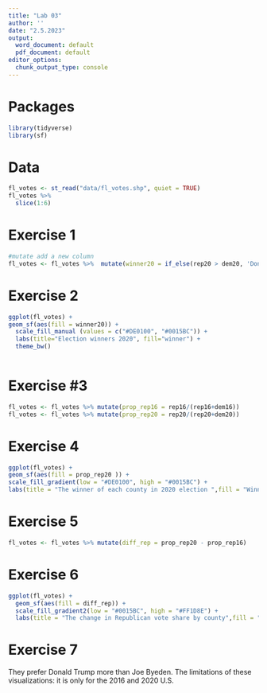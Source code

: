 ```yaml
---
title: "Lab 03"
author: ''
date: "2.5.2023"
output:
  word_document: default
  pdf_document: default
editor_options:
  chunk_output_type: console
---
```


# Packages

```r
library(tidyverse)
library(sf)
``` 

# Data

```r
fl_votes <- st_read("data/fl_votes.shp", quiet = TRUE)
fl_votes %>%
  slice(1:6)
```


# Exercise 1

```r
#mutate add a new column 
fl_votes <- fl_votes %>%  mutate(winner20 = if_else(rep20 > dem20, 'Donald trump','Joe Biden'))

```


# Exercise 2

```r

ggplot(fl_votes) +
geom_sf(aes(fill = winner20)) +
  scale_fill_manual (values = c("#DE0100", "#0015BC")) +
  labs(title="Election winners 2020", fill="winner") +
  theme_bw()
                              
```

# Exercise #3

```r
fl_votes <- fl_votes %>% mutate(prop_rep16 = rep16/(rep16+dem16))
fl_votes <- fl_votes %>% mutate(prop_rep20 = rep20/(rep20+dem20)) 

```

# Exercise 4

```r
ggplot(fl_votes) +
geom_sf(aes(fill = prop_rep20 )) +
scale_fill_gradient(low = "#DE0100", high = "#0015BC") +
labs(title = "The winner of each county in 2020 election ",fill = "Winner") + theme_bw() 

```

# Exercise 5

```r
fl_votes <- fl_votes %>% mutate(diff_rep = prop_rep20 - prop_rep16)
```

# Exercise 6

```r
ggplot(fl_votes) +
  geom_sf(aes(fill = diff_rep)) +
  scale_fill_gradient2(low = "#0015BC", high = "#FF1D8E") +
  labs(title = "The change in Republican vote share by county",fill = "Winner") + theme_bw() 


```

# Exercise 7
They prefer Donald Trump more than Joe Byeden. The limitations of these visualizations: it is only for the 2016 and 2020 U.S.




